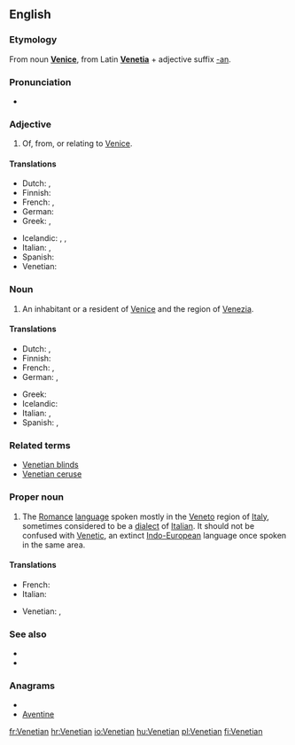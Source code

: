==English==

===Etymology===
From noun '''[[Venice]]''', from Latin '''[[Venetia]]''' + adjective suffix [[-an]].

===Pronunciation===
* {{rhymes|iːʃən}}

===Adjective===
{{en-adj|-}}

# Of, from, or relating to [[Venice]].

====Translations====
{{trans-top|relating to Venice}}
* Dutch: {{t+|nl|Venetiaans}}, {{t|nl|Venetiaanse}}
* Finnish: {{t-|fi|venetsialainen}}
* French: {{t+|fr|vénitien|m}}, {{t+|fr|vénitienne|f}}
* German: {{t+|de|venezianisch}}
* Greek: {{t+|el|βενετσιάνικος}}, {{t|el|ενετικός}}
{{trans-mid}}
* Icelandic: {{t|is|feneyskur|m}},  {{t|is|feneysk|f}},  {{t|is|feneyskt|n}}
* Italian: {{t+|it|veneziano|m}}, {{t+|it|veneziana|f}}
* Spanish: {{t|es|veneciano}}
* Venetian: {{tø|vec|venessian|m}}
{{trans-bottom}}

===Noun===
{{en-noun}}

# An inhabitant or a resident of [[Venice]] and the region of [[Venezia]].

====Translations====
{{trans-top|inhabitant of Venice}}
* Dutch: {{t|nl|Venetiaan|m}}, {{t|nl|Venetiaanse|f}}
* Finnish: {{t-|fi|venetsialainen}}
* French: {{t+|fr|vénitien|m}}, {{t+|fr|vénitienne|f}}
* German: {{t+|de|Venezianer|m}}, {{t+|de|Venezianerin|f}}
{{trans-mid}}
* Greek: {{t-|el|Βενετσιάνος|m}}
* Icelandic: {{t|is|Feneyingur|m}}
* Italian: {{t+|it|veneziano|m}}, {{t+|it|veneziana|f}}
* Spanish: {{t|es|veneciano|m}},  {{t|es|veneciana|f}}
{{trans-bottom}}

===Related terms===
* [[Venetian blinds]]
* [[Venetian ceruse]]

===Proper noun===
{{en-proper noun}}
{{wikipedia|Venetian language}}
# The [[Romance]] [[language]] spoken mostly in the [[Veneto]] region of [[Italy]], sometimes considered to be a [[dialect]] of [[Italian]]. It should not be confused with [[Venetic]], an extinct [[Indo-European]] language once spoken in the same area.

====Translations====
{{trans-top|language}}
* French: {{t+|fr|vénitien|m}}
* Italian: {{t+|it|veneto|m}}
{{trans-mid}}
* Venetian: {{tø|vec|vèneto|xs=Venetian}}, {{tø|vec|vènet|xs=Venetian}}
{{trans-bottom}}

===See also===
* {{pedialite|Venetian language}}
* {{ISO 639|link=Linguist List||lang=Venetic|code=vec}}

===Anagrams===
* {{alphagram|aeeinntv}}
* [[Aventine#English|Aventine]]

[[fr:Venetian]]
[[hr:Venetian]]
[[io:Venetian]]
[[hu:Venetian]]
[[pl:Venetian]]
[[fi:Venetian]]